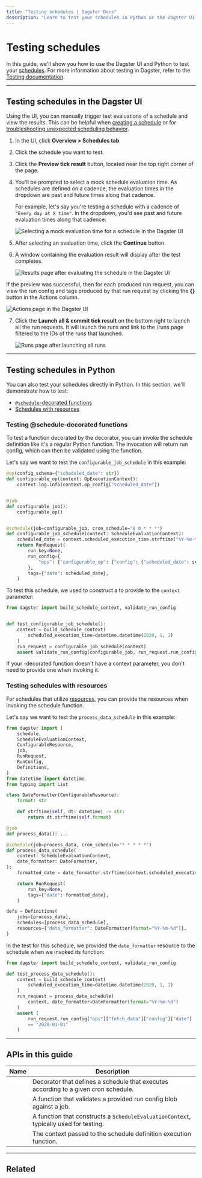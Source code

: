 ```yaml
---
title: "Testing schedules | Dagster Docs"
description: "Learn to test your schedules in Python or the Dagster UI."
---
```


# Testing schedules

In this guide, we'll show you how to use the Dagster UI and Python to test your [schedules](/concepts/automation/schedules). For more information about testing in Dagster, refer to the [Testing documentation](/concepts/testing).

---

## Testing schedules in the Dagster UI

Using the UI, you can manually trigger test evaluations of a schedule and view the results. This can be helpful when [creating a schedule](/concepts/automation/schedules/automating-assets-schedules-jobs) or for [troubleshooting unexpected scheduling behavior](/concepts/automation/schedules/troubleshooting).

1. In the UI, click **Overview > Schedules tab**.

2. Click the schedule you want to test.

3. Click the **Preview tick result** button, located near the top right corner of the page.

4. You'll be prompted to select a mock schedule evaluation time. As schedules are defined on a cadence, the evaluation times in the dropdown are past and future times along that cadence.

   For example, let's say you're testing a schedule with a cadence of `"Every day at X time"`. In the dropdown, you'd see past and future evaluation times along that cadence:

   <!-- ![Selecting a mock evaluation time for a schedule in the Dagster UI](/images/concepts/partitions-schedules-sensors/schedules/testing-select-timestamp-page.png) -->

   <Image
   alt="Selecting a mock evaluation time for a schedule in the Dagster UI"
   src="/images/concepts/automation/schedules/testing-select-timestamp-page.png"
   width={2638}
   height={1388}
   />

5. After selecting an evaluation time, click the **Continue** button.

6. A window containing the evaluation result will display after the test completes.

    <!-- ![Results page after evaluating the schedule in the Dagster UI](/images/concepts/partitions-schedules-sensors/schedules/testing-result-page.png) -->

   <Image
   alt="Results page after evaluating the schedule in the Dagster UI"
   src="/images/concepts/automation/schedules/testing-result-page.png"
   width={2638}
   height={1388}
   />

If the preview was successful, then for each produced run request, you can view the run config and tags produced by that run request by clicking the **{}** button in the Actions column. <!-- ![Actions page in the Dagster UI](/images/concepts/partitions-schedules-sensors/schedules/testing-actions-page.png) -->

<Image
alt="Actions page in the Dagster UI"
src="/images/concepts/automation/schedules/testing-actions-page.png"
width={2638}
height={1388}
/>

7. Click the **Launch all & commit tick result** on the bottom right to launch all the run requests. It will launch the runs and link to the /runs page filtered to the IDs of the runs that launched.

    <!-- ![Runs page after launching all runs in the Dagster UI](/images/concepts/partitions-schedules-sensors/schedules/testing-launched-runs-page.png) -->

   <Image
   alt="Runs page after launching all runs"
   src="/images/concepts/automation/schedules/testing-launched-runs-page.png"
   width={2638}
   height={1388}
   />

---

## Testing schedules in Python

You can also test your schedules directly in Python. In this section, we'll demonstrate how to test:

- [`@schedule`-decorated functions](#testing-schedule-decorated-functions)
- [Schedules with resources](#testing-schedules-with-resources)

### Testing @schedule-decorated functions

To test a function decorated by the <PyObject object="schedule" decorator /> decorator, you can invoke the schedule definition like it's a regular Python function. The invocation will return run config, which can then be validated using the <PyObject object="validate_run_config" /> function.

Let's say we want to test the `configurable_job_schedule` in this example:

```python file=concepts/partitions_schedules_sensors/schedules/schedules.py startafter=start_run_config_schedule endbefore=end_run_config_schedule
@op(config_schema={"scheduled_date": str})
def configurable_op(context: OpExecutionContext):
    context.log.info(context.op_config["scheduled_date"])


@job
def configurable_job():
    configurable_op()


@schedule(job=configurable_job, cron_schedule="0 0 * * *")
def configurable_job_schedule(context: ScheduleEvaluationContext):
    scheduled_date = context.scheduled_execution_time.strftime("%Y-%m-%d")
    return RunRequest(
        run_key=None,
        run_config={
            "ops": {"configurable_op": {"config": {"scheduled_date": scheduled_date}}}
        },
        tags={"date": scheduled_date},
    )
```

To test this schedule, we used <PyObject object="build_schedule_context" /> to construct a <PyObject object="ScheduleEvaluationContext" /> to provide to the `context` parameter:

```python file=concepts/partitions_schedules_sensors/schedules/schedule_examples.py startafter=start_test_cron_schedule_context endbefore=end_test_cron_schedule_context
from dagster import build_schedule_context, validate_run_config


def test_configurable_job_schedule():
    context = build_schedule_context(
        scheduled_execution_time=datetime.datetime(2020, 1, 1)
    )
    run_request = configurable_job_schedule(context)
    assert validate_run_config(configurable_job, run_request.run_config)
```

If your <PyObject object="schedule" decorator />-decorated function doesn't have a context parameter, you don't need to provide one when invoking it.

### Testing schedules with resources

For schedules that utilize [resources](/concepts/resources), you can provide the resources when invoking the schedule function.

Let's say we want to test the `process_data_schedule` in this example:

```python file=/concepts/resources/pythonic_resources.py startafter=start_new_resource_on_schedule endbefore=end_new_resource_on_schedule dedent=4
from dagster import (
    schedule,
    ScheduleEvaluationContext,
    ConfigurableResource,
    job,
    RunRequest,
    RunConfig,
    Definitions,
)
from datetime import datetime
from typing import List

class DateFormatter(ConfigurableResource):
    format: str

    def strftime(self, dt: datetime) -> str:
        return dt.strftime(self.format)

@job
def process_data(): ...

@schedule(job=process_data, cron_schedule="* * * * *")
def process_data_schedule(
    context: ScheduleEvaluationContext,
    date_formatter: DateFormatter,
):
    formatted_date = date_formatter.strftime(context.scheduled_execution_time)

    return RunRequest(
        run_key=None,
        tags={"date": formatted_date},
    )

defs = Definitions(
    jobs=[process_data],
    schedules=[process_data_schedule],
    resources={"date_formatter": DateFormatter(format="%Y-%m-%d")},
)
```

In the test for this schedule, we provided the `date_formatter` resource to the schedule when we invoked its function:

```python file=/concepts/resources/pythonic_resources.py startafter=start_test_resource_on_schedule endbefore=end_test_resource_on_schedule dedent=4
from dagster import build_schedule_context, validate_run_config

def test_process_data_schedule():
    context = build_schedule_context(
        scheduled_execution_time=datetime.datetime(2020, 1, 1)
    )
    run_request = process_data_schedule(
        context, date_formatter=DateFormatter(format="%Y-%m-%d")
    )
    assert (
        run_request.run_config["ops"]["fetch_data"]["config"]["date"]
        == "2020-01-01"
    )
```

---

## APIs in this guide

| Name                                            | Description                                                                           |
| ----------------------------------------------- | ------------------------------------------------------------------------------------- |
| <PyObject object="schedule" decorator />        | Decorator that defines a schedule that executes according to a given cron schedule.   |
| <PyObject object="validate_run_config" />       | A function that validates a provided run config blob against a job.                   |
| <PyObject object="build_schedule_context" />    | A function that constructs a `ScheduleEvaluationContext`, typically used for testing. |
| <PyObject object="ScheduleEvaluationContext" /> | The context passed to the schedule definition execution function.                     |

---

## Related

<ArticleList>
  <ArticleListItem
    title="Troubleshooting schedules"
    href="/concepts/automation/schedules/troubleshooting"
  ></ArticleListItem>
  <ArticleListItem
    title="Automating assets using schedules and jobs"
    href="/concepts/automation/schedules/automating-assets-schedules-jobs"
  ></ArticleListItem>
  <ArticleListItem
    title="Automating ops using schedules and jobs"
    href="/concepts/automation/schedules/automating-ops-schedules-jobs"
  ></ArticleListItem>
  <ArticleListItem title="Testing" href="/concepts/testing"></ArticleListItem>
</ArticleList>
